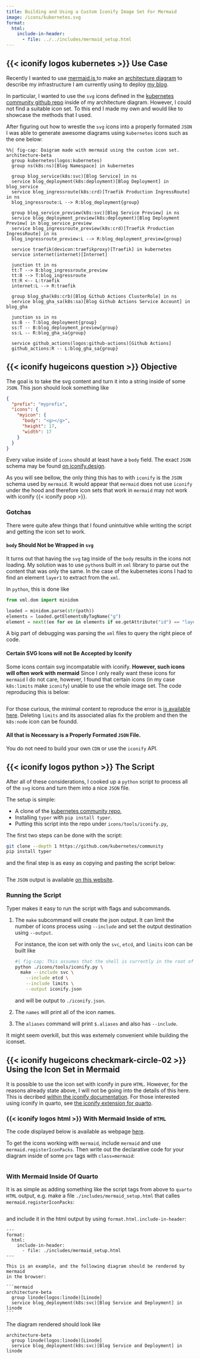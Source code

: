 ```yaml
---
title: Building and Using a Custom Iconify Image Set For Mermaid
image: /icons/kubernetes.svg
format:
  html:
    include-in-header:
      - file: ../../includes/mermaid_setup.html
---
```


## {{< iconify logos kubernetes >}} Use Case

Recently I wanted to use [mermaid.js <span class="iconify" data-icon="misc:mermaid"></span>](https://mermaid.js.org) to make an
[architecture diagram](https://mermaid.js.org/syntax/architecture.html) to
describe my infrastructure I am currently using to deploy
[my blog](https://acederberg.io).

In particular, I wanted to use the `svg` icons defined in the [kubernetes community github repo](https://github.com/kubernetes/community/tree/master/icons/svg)
inside of my architecture diagram. However, I could not find a suitable icon set.
To this end I made my own and would like to showcase the methods that I used.

After figuring out how to wrestle the `svg` icons into a properly formated `JSON` I was able to generate
awesome diagrams using `kubernetes` icons such as the one below:

```mermaid
%%| fig-cap: Daigram made with mermaid using the custom icon set.
architecture-beta
  group kubernetes(logos:kubernetes)
  group ns(k8s:ns)[Blog Namespace] in kubernetes

  group blog_service(k8s:svc)[Blog Service] in ns
  service blog_deployment(k8s:deployment)[Blog Deployment] in blog_service
  service blog_ingressroute(k8s:crd)[Traefik Production IngressRoute] in ns
  blog_ingressroute:L --> R:blog_deployment{group}

  group blog_service_preview(k8s:svc)[Blog Service Preview] in ns
  service blog_deployment_preview(k8s:deployment)[Blog Deployment Preview] in blog_service_preview
  service blog_ingressroute_preview(k8s:crd)[Traefik Production IngressRoute] in ns
  blog_ingressroute_preview:L --> R:blog_deployment_preview{group}

  service traefik(devicon:traefikproxy)[Traefik] in kubernetes
  service internet(internet)[Internet]

  junction tt in ns
  tt:T --> B:blog_ingressroute_preview
  tt:B --> T:blog_ingressroute
  tt:R <-- L:traefik
  internet:L --> R:traefik

  group blog_gha(k8s:crb)[Blog Github Actions ClusterRole] in ns
  service blog_gha_sa(k8s:sa)[Blog Github Actions Service Account] in blog_gha

  junction ss in ns
  ss:B -- T:blog_deployment{group}
  ss:T -- B:blog_deployment_preview{group}
  ss:L -- R:blog_gha_sa{group}

  service github_actions(logos:github-actions)[Github Actions]
  github_actions:R -- L:blog_gha_sa{group}
```

## {{< iconify hugeicons question >}} Objective

The goal is to take the svg content and turn it into a string inside of some
`JSON`. This json should look something like

```json
{
  "prefix": "myprefix",
  "icons": {
    "myicon": {
      "body": "<g></g>",
      "height": 17,
      "width": 17
    }
  }
}
```

Every value inside of `icons` should at least have a `body` field.
The exact `JSON` schema may be found [on iconify.design](https://iconify.design/docs/types/iconify-json.html).

::: { .callout-note }

As you will see bellow, the only thing this has to with `iconify` is the `JSON` schema used by `mermaid`.
It would appear that `mermaid` does not use `iconify` under the hood and therefore icon sets that work in `mermaid` may not work with iconify {{< iconify poop >}}.

:::

### Gotchas

There were quite afew things that I found unintuitive while writing the script
and getting the icon set to work.

::: { .callout-warning }

#### `body` Should Not be Wrapped in `svg`

It turns out that having the `svg` tag inside of the `body` results in the icons not loading.
My solution was to use `python`s built in `xml` library to parse out the
content that was only the same. In the case of the kubernetes icons I had to find
an element `layer1` to extract from the `xml`.

In `python`, this is done like

```python
from xml.dom import minidom

loaded = minidom.parse(str(path))
elements = loaded.getElementsByTagName("g")
element = next((ee for ee in elements if ee.getAttribute("id") == "layer1"), None)
```

A big part of debugging was parsing the `xml` files to query the right piece
of code.

:::

::: { .callout-warning }

#### Certain SVG Icons will not Be Accepted by Iconify

Some icons contain svg incompatable with iconify.
**However, such icons will often work with mermaid**
Since I only really want these icons for `mermaid` I do not care, however,
I found that certain icons (in my case `k8s:limits` make `iconify`) unable to use the whole image set.
The code reproducing this is below:

```.html

```

For those curious, the minimal content to reproduce the error is [is available here](./iconify.html).
Deleting `limits` and its associated alias fix the problem and then the `k8s:node` icon can be foundd.

:::

::: { .callout-warning }

#### All that is Necessary is a Properly Formated `JSON` File.

You do not need to build your own `CDN` or use the `iconify` API.

:::

## {{< iconify logos python >}} The Script

After all of these considerations, I cooked up a `python` script to process all of the
`svg` icons and turn them into a nice `JSON` file.

The setup is simple:

- A clone of the [kubernetes community repo](https://github.com/kubernetes),
- Installing `typer` with `pip install typer`.
- Putting this script into the repo under `icons/tools/iconify.py`,

The first two steps can be done with the script:

```sh
git clone --depth 1 https://github.com/kubernetes/community
pip install typer
```

and the final step is as easy as copying and pasting the script below:

```.python

```

::: {.callout-note}

The `JSON` output is available [on this website](/icons/kubernetes.json).

:::

### Running the Script

Typer makes it easy to run the script with flags and subcommands.

1. The `make` subcommand will create the json output.
   It can limit the number of icons process using `--include` and set the output destination using `--output`.

   For instance, the icon set with only the `svc`, `etcd`, and `limits` icon can be built like

   ```sh
   #| fig-cap: This assumes that the shell is currently in the root of the cloned community repo.
   python ./icons/tools/iconify.py \
     make --include svc \
       --include etcd \
       --include limits \
       --output iconify.json
   ```

   and will be output to `./iconify.json`.

2. The `names` will print all of the icon names.
3. The `aliases` command will print `$.aliases` and also has `--include`.

It might seem overkill, but this was extemely convenient while building the iconset.

## {{< iconify hugeicons checkmark-circle-02 >}} Using the Icon Set in Mermaid

::: { .callout-note }

It is possible to use the icon set with iconify in pure `HTML`.
However, for the reasons already state above, I will not be going into the details of this here.
This is decribed [within the iconify documentation](https://iconify.design/docs/icon-components/svg-framework/).
For those interested using iconify in quarto, see [the iconify extension for quarto](https://github.com/mcanouil/quarto-iconify).

:::

### {{< iconify logos html >}} With Mermaid Inside of `HTML`

::: { .callout-note }

The code displayed below is available as webpage [here](./mermaid.html).

:::

To get the icons working with `mermaid`, include `mermaid` and use `mermaid.registerIconPacks`.
Then write out the declarative code for your diagram inside of some `pre` tags with `class=mermaid`:

```.html

```

### With Mermaid Inside Of Quarto

It is as simple as adding something like the script tags from above to `quarto` `HTML`
output, e.g. make a file `./includes/mermaid_setup.html` that calles `mermaid.registerIconPacks`:

```.html

```

and include it in the html output by using `format.html.include-in-header`:

````quarto
---
format:
  html:
    include-in-header:
      - file: ./includes/mermaid_setup.html
---

This is an example, and the following diagram should be rendered by mermaid
in the browser:

```mermaid
architecture-beta
  group linode(logos:linode)[Linode]
  service blog_deployment(k8s:svc)[Blog Service and Deployment] in linode
```

````

The diagram rendered should look like

```mermaid
architecture-beta
  group linode(logos:linode)[Linode]
  service blog_deployment(k8s:svc)[Blog Service and Deployment] in linode
```

<!--
With this script in the head, it is also possible to use iconify icons inline
with [the iconify extension for quarto](https://github.com/mcanouil/quarto-iconify),
for instance

```
{{< iconify k8s svc >}}
```

will render to {{< iconify k8s svc >}}.
-->
